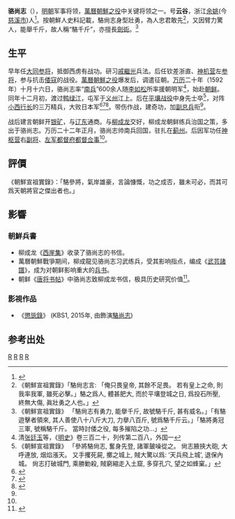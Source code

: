 '''骆尚志'''（{{bd|?||?||}}），[[明朝|明朝]]军事将领，[[萬曆朝鮮之役|萬曆朝鮮之役]]中关键将领之一。号'''云谷'''，浙江[[余姚|余姚]](今[[慈溪市|慈溪市]])人<ref name="luo">{{cite web|url=http://old.cxnews.cnnb.com.cn/gb/node2/node218/node223/userobject1ai168262.html|title=猛将骆尚志朝鲜抗倭|publisher=慈溪新闻网|author=王孙荣|date=2012年4月23日|accessdate=2014-09-18|language=zh-CN}}{{dead link|date=2018年5月 |bot=InternetArchiveBot |fix-attempted=yes }}</ref>。按朝鮮人史料記載，駱尙志身型壯勇，為人忠君敢先<ref>《朝鮮宣祖實錄》「駱尙志言: 「俺只畏皇帝, 其餘不足畏。 若有皇上之命, 則我率我軍, 雖死必擊。」駱之爲人, 體甚肥大, 而於平壤登城之日, 爲投石所壓, 終無大傷, 眞壯勇之人也。」</ref>，又因臂力驚人，能舉千斤，故人稱“駱千斤”，亦擅長[[劍術|劍術]]。<ref>《朝鮮宣祖實錄》 「駱尙志有勇力, 能擧千斤, 故號駱千斤, 甚有威名。」「有駱遊擊者領來, 其人善使八十八斤大刀, 力擧八百斤, 號爲駱千斤云。」「駱將勇冠三軍, 號稱駱千斤。 當時討倭之役, 每多摧陷之功...」</ref>

==生平==
早年任[[大同市|大同]][[参将|参将]]，抵御西虏有战功。研习[[戚繼光|戚繼光]]兵法。后任钦差浙直、[[神机营|神机营]]左[[参将|参将]]，参与抗击[[倭寇|倭寇]]的战役。[[萬曆朝鮮之役|萬曆朝鮮之役]]爆发后，调遣征朝。[[万历|万历]]二十年（1592年）十月十六日，骆尚志率“[[南兵|南兵]]”600余人随[[李如松|李如松]]所率援朝明军<ref>清[[张廷玉|张廷玉]]等，《[[明史|明史]]》卷三百二十，列传第二百八，外国一</ref>，始赴[[朝鲜|朝鲜]]。同年十二月初，渡过[[鸭绿江|鸭绿江]]，屯军于[[义州|义州]]江上。后在[[平壤战役|平壤战役]]中身先士卒<ref>《朝鮮宣祖實錄》 「參將駱尙志, 奮身先登, 諸軍皷噪從之。 尙志腋挾大砲, 大呼連放, 烟焰漲天。 又手攫死屍, 擲之城上, 賊大驚以爲: ‘天兵飛上城’, 退保內城。 尙志打破城門, 乘勝勦殺, 賊窮縮走入土窟, 多穿孔穴, 望之如蜂窠。」</ref>，对阵[[小西行长|小西行长]]的三万精兵，大败日本军<ref>{{cite web|url=http://kamome.2ch.net/test/read.cgi/whis/1309526779/247 |title=世界史に於ける秀吉の朝鮮征伐の考察その2 |publisher=世界＠名無史さん |date=2011-09-30 |accessdate=2014-09-18 |language=ja}}</ref><ref>{{cite web|url=http://news.ifeng.com/history/1/jishi/200901/0108_2663_959510_2.shtml |title=大明军队在平壤教训日本(图) |publisher=凤凰网资讯 历史 |date=2009年1月8日 |accessdate=2014-09-18 |language=zh-CN}}</ref><ref>{{cite web |url=http://news.xinhuanet.com/mil/2009-01/09/content_10627857_2.htm |title=回顾明朝万历朝鲜之役（组图） |publisher=新华网 |date=2009年1月9日 |accessdate=2014-09-18 |language=zh-CN |deadurl=yes |archiveurl=https://web.archive.org/web/20150216203237/http://news.xinhuanet.com/mil/2009-01/09/content_10627857_2.htm |archivedate=2015年2月16日 }}</ref>。带伤作战，建奇功，加[[副总兵|副总兵]]衔<ref name="luo"/>。

战后建言朝鲜开[[银矿|银矿]]，与[[辽东|辽东]]通商。与[[柳成龙|柳成龙]]交好，柳成龙朝鲜练兵治国之策，多出于骆尚志。万历二十二年正月，骆尚志帅南兵回国，驻扎在[[蓟州|蓟州]]。后因军功任[[神枢营|神枢营]]右[[副将|副将]]、[[左军都督府|左军都督府]][[都督|都督]][[佥事|佥事]]<ref name="luo"/>。


==評價==
《朝鮮宣祖實錄》：「駱參將，氣岸雄豪，言論慷慨，功之成否，雖未可必，而其可爲天朝將官之傑出者也。」

== 影響 ==
=== 朝鮮兵書 ===
* 柳成龙《[[西崖集|西崖集]]》收录了骆尚志的书信。
* 萬曆朝鮮戰爭期间，柳成龍见骆尚志习武练兵，受其影响指点，编成《[[武芸諸譜|武芸諸譜]]》，成为对朝鲜影响重大的[[兵书|兵书]]。
* 朝鲜《[[唐将书帖|唐将书帖]]》中骆尚志致柳成龙书信，极具历史研究价值<ref>{{cite web|url=http://sspress.cass.cn/news/17075.htm|title=《唐将书帖》揭开明朝东征记忆|publisher=《中国社会科学报》|author=作者：杨海英|date=发布时间：2011-1-20 10:19:00|accessdate=2014-09-18|language=zh-CN|deadurl=yes|archiveurl=https://web.archive.org/web/20110910184210/http://sspress.cass.cn/news/17075.htm|archivedate=2011-09-10}}</ref>。
=== 影視作品 ===
* 《[[懲毖錄_(電視劇)|懲毖錄]]》 (KBS1, 2015年, 由{{link-ko|龚政焕|공정환}}飾演[[駱尚志|駱尚志]])

==参考出处==
{{reflist|2}}

[[Category:余姚人|R]]
[[Category:慈溪人|R]]
[[Category:明朝军事人物|R]]
[[Category:萬曆朝鮮之役人物|R]]